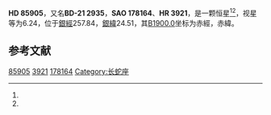 {{Starbox begin
| name = HD 85905
}}
{{Starbox observe
| epoch = [[J2000.0|J2000.0]]
| constell = {{星座名待查}}<ref name=SIMBAD>{{cite web
 | url=http://simbad.u-strasbg.fr/simbad/sim-id?Ident=HR+3921
 | title =Pulsating variable Star
 | publisher=Centre de Données astronomiques de Strasbourg
 | work=SIMBAD
 | accessdate=2012-07-13}}</ref><ref name=DATA>{{cite web
 | url=http://vizier.u-strasbg.fr/viz-bin/VizieR-5?-out.add=.&-source=5050&-corr=PK=HR&-out.max=9999&HR=3921
 | title=VizieR Detailed Page
 | accessdate=2012-07-13
 | archive-date=2016-03-05
 | archive-url=https://web.archive.org/web/20160305022632/http://vizier.u-strasbg.fr/viz-bin/VizieR-5?-out.add=.&-source=5050&-corr=PK=HR&-out.max=9999&HR=3921
 | dead-url=no
 }}</ref>
| 星官 = 
| ra = {{RA|9|54|31.7}}<ref name=SIMBAD /><ref name=DATA />
| dec = {{DEC|-22|29|18}}<ref name=SIMBAD /><ref name=DATA />
| appmag_v = 6.24<ref name=SIMBAD /><ref name=DATA />
}}
{{Starbox character
| class = A2<ref name=SIMBAD /><ref name=DATA />
| b-v = 0.04<ref name=SIMBAD /><ref name=DATA />
| u-b = <ref name=SIMBAD /><ref name=DATA />
| r-i = <ref name=SIMBAD /><ref name=DATA />
| variable = 
}}
{{Starbox astrometry
| radial_v = 
| prop_mo_ra = 9
| parallax = 
| p_error = 
}}
{{Starbox catalog
| names =BD-21 2935，[[SAO星表|SAO]] 178164，[[HD星表|HD]] 85905，[[HR星表|HR]] 3921}}
{{Starbox reference |Simbad=HR+3921}}
{{Starbox end}}

'''HD 85905'''，又名'''BD-21 2935'''，'''SAO 178164'''、'''HR 3921'''，是一颗恒星<ref name=SIMBAD /><ref name=DATA />，视星等为6.24，位于[[銀道座標系|銀經]]257.84，[[銀道座標系|銀緯]]24.51，其[[B1900.0|B1900.0]]坐标为赤經{{RA|9|49|53.5}}，赤緯{{DEC|-22|24.51|54}}。

== 参考文献 ==
{{reflist}}

{{star-stub}}

[[Category:HD和HDE天體|85905]]
[[Category:HR天體|3921]]
[[Category:SAO天體|178164]]
[[Category:长蛇座|Category:长蛇座]]
